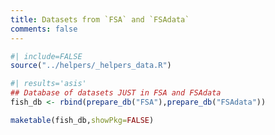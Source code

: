 ```yaml
---
title: Datasets from `FSA` and `FSAdata`
comments: false
---
```


```r
#| include=FALSE
source("../helpers/_helpers_data.R")
```

```r
#| results='asis'
## Database of datasets JUST in FSA and FSAdata
fish_db <- rbind(prepare_db("FSA"),prepare_db("FSAdata"))

maketable(fish_db,showPkg=FALSE)
```
